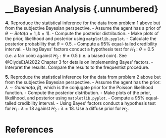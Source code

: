 # __Bayesian Analysis {.unnumbered}

__4.__ Reproduce the statistical inference for the data from problem 1 above but from the subjective Bayesian perspective. 
	- Assume the agent has a prior of $\theta \sim Beta(a=1, b=1)$.
	- Compute the posterior distribution.
	- Make plots of the prior, likelihood and posterior using `matplotlib.pyplot`. 
	- Calculate the posterior probability that $\theta = 0.5$. 
	- Compute a $95\%$ equal-tailed credibility interval.
	- Using Bayes' factors conduct a hypothesis test for $H_{1}: \theta = 0.5$ (i.e. a fair coin) against $H_{2}: \theta \ne 0.5$ (i.e. a biased coin). See @ClydeEtAl2022 Chapter 3 for details on implementing Bayes' factors. 
	- Interpret the results. Compare the results to the frequentist procedure. 

__5.__ Reproduce the statistical inference for the data from problem 2 above but from the subjective Bayesian perspective. 
	- Assume the agent has the prior: $\lambda \sim Gamma(\alpha, \beta)$, which is the conjugate prior for the Poisson likelihood function.
	- Compute the posterior distribution. 
	- Make plots of the prior, likelihood, and posterior using `matplotlib.pyplot`.
	- Compute a $95\%$ equal-tailed credibility interval. 
	- Using Bayes' factors conduct a hypothesis test for $H_{1}: \lambda = 18$ against $H_{2}: \lambda \ne 18$. Use a diffuse prior for $H_{2}$.


# References
